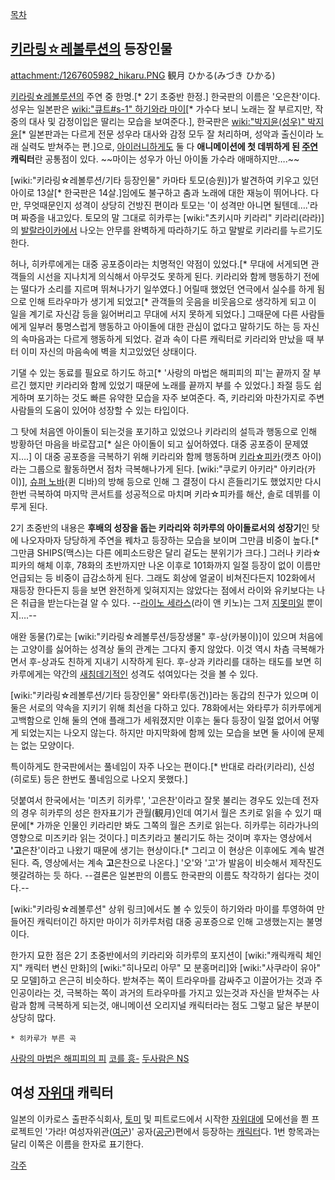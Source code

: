 [[목차]]
== [[키라링☆레볼루션]]의 등장인물 ==
attachment:/1267605982_hikaru.PNG
観月 ひかる(みづき ひかる)

[[키라링☆레볼루션]]의 주연 중 한명.[* 2기 초중반 한정.] 한국판의 이름은 '오은찬'이다. 성우는 일본판은 [[wiki:"큐트#s-1" 하기와라 마이]][* 가수다 보니 노래는 잘 부르지만, 작중의 대사 및 감정이입은 딸리는 모습을 보여준다.], 한국판은 [[wiki:"박지윤(성우)" 박지윤]][* 일본판과는 다르게 전문 성우라 대사와 감정 모두 잘 처리하며, 성악과 출신이라 노래 실력도 받쳐주는 편.]으로, [[아이러니]]하게도 둘 다 '''애니메이션에 첫 데뷔하게 된 [[주연]] 캐릭터'''란 공통점이 있다. ~~마이는 성우가 아닌 아이돌 가수라 애매하지만….~~

[wiki:"키라링☆레볼루션/기타 등장인물" 카마타 토모(승원)]가 발견하여 키우고 있던 아이로 13살[* 한국판은 14살.]임에도 불구하고 춤과 노래에 대한 재능이 뛰어나다. 다만, 무엇때문인지 성격이 상당히 건방진 편이라 토모는 '이 성격만 아니면 될텐데….'라며 짜증을 내고있다. 토모의 말 그대로 히카루는 [wiki:"츠키시마 키라리" 키라리(라라)]의 [[발랄라이카]]에서 나오는 안무를 완벽하게 따라하기도 하고 말발로 키라리를 누르기도 한다.

허나, 히카루에게는 대중 공포증이라는 치명적인 약점이 있었다.[* 무대에 서게되면 관객들의 시선을 지나치게 의식해서 아무것도 못하게 된다. 키라리와 함께 행동하기 전에는 떨다가 소리를 지르며 뛰쳐나가기 일쑤였다.] 어릴때 했었던 연극에서 실수를 하게 됨으로 인해 트라우마가 생기게 되었고[* 관객들의 웃음을 비웃음으로 생각하게 되고 이 일을 계기로 자신감 등을 잃어버리고 무대에 서지 못하게 되었다.] 그때문에 다른 사람들에게 일부러 퉁명스럽게 행동하고 아이돌에 대한 관심이 없다고 말하기도 하는 등 자신의 속마음과는 다르게 행동하게 되었다. 겉과 속이 다른 캐릭터로 키라리와 만났을 때 부터 이미 자신의 마음속에 벽을 치고있었던 상태이다.

기댈 수 있는 동료를 필요로 하기도 하고[* '사랑의 마법은 해피피의 피'는 끝까지 잘 부르긴 했지만 키라리와 함께 있었기 때문에 노래를 끝까지 부를 수 있었다.] 좌절 등도 쉽게하며 포기하는 것도 빠른 유약한 모습을 자주 보여준다. 즉, 키라리와 마찬가지로 주변 사람들의 도움이 있어야 성장할 수 있는 타입이다.

그 탓에 처음엔 아이돌이 되는것을 포기하고 있었으나 키라리의 설득과 행동으로 인해 방황하던 마음을 바로잡고[* 실은 아이돌이 되고 싶어하였다. 대중 공포증이 문제였지….] 이 대중 공포증을 극복하기 위해 키라리와 함께 행동하며 [[키라☆피카]](캣츠 아이)라는 그룹으로 활동하면서 점차 극복해나가게 된다. [wiki:"쿠로키 아키라" 아키라(카이)], [[슈퍼 노바]](퀸 디바)의 방해 등으로 인해 그 결정이 다시 흔들리기도 했었지만 다시한번 극복하여 마지막 콘서트를 성공적으로 마치며 키라☆피카를 해산, 솔로 데뷔를 이루게 된다.

2기 초중반의 내용은 '''후배의 성장을 돕는 키라리와 히카루의 아이돌로서의 성장기'''인 탓에 나오자마자 당당하게 주연을 꿰차고 등장하는 모습을 보이며 그만큼 비중이 높다.[* 그만큼 SHIPS(맥스)는 다른 에피소드랑은 달리 겉도는 분위기가 크다.] 그러나 키라☆피카의 해체 이후, 78화의 초반까지만 나온 이후로 101화까지 일절 등장이 없이 이름만 언급되는 등 비중이 급감소하게 된다. 그래도 회상에 얼굴이 비쳐진다든지 102화에서 재등장 한다든지 등을 보면 완전하게 잊혀지지는 않았다는 점에서 라이와 유키보다는 나은 취급을 받는다는걸 알 수 있다. --[[라이노 세라스]](라이 앤 키노)는 그저 [[지못미]]일 뿐이지….--

애완 동물(?)로는 [wiki:"키라링☆레볼루션/등장생물" 후-상(카봉이)]이 있으며 처음에는 고양이를 싫어하는 성격상 둘의 관계는 그다지 좋지 않았다. 이것 역시 차츰 극복해가면서 후-상과도 친하게 지내기 시작하게 된다. 후-상과 키라리를 대하는 태도를 보면 히카루에게는 약간의 [[새침데기]]적인 성격도 섞여있다는 것을 볼 수 있다.

[wiki:"키라링☆레볼루션/기타 등장인물" 와타루(동건)]라는 동갑의 친구가 있으며 이 둘은 서로의 약속을 지키기 위해 최선을 다하고 있다. 78화에서는 와타루가 히카루에게 고백함으로 인해 둘의 연애 플래그가 세워졌지만 이후는 둘다 등장이 일절 없어서 어떻게 되었는지는 나오지 않는다. 하지만 마지막화에 함께 있는 모습을 보면 둘 사이에 문제는 없는 모양이다.

특이하게도 한국판에서는 풀네임이 자주 나오는 편이다.[* 반대로 라라(키라리), 신성(히로토) 등은 한번도 풀네임으로 나오지 못했다.] 

덧붙여서 한국에서는 '미츠키 히카루', '고은찬'이라고 잘못 불리는 경우도 있는데 전자의 경우 히카루의 성은 한자표기가 관월(観月)인데 여기서 월은 츠키로 읽을 수 있기 때문에[* 가까운 인물인 키라리만 봐도 그쪽의 월은 츠키로 읽는다. 히카루는 히라가나의 영향으로 미즈키라 읽는 것이다.] 미츠키라고 불리기도 하는 것이며 후자는 영상에서 ''''고'''은찬'이라고 나왔기 때문에 생기는 현상이다.[* 그리고 이 현상은 이후에도 계속 발견된다. 즉, 영상에서는 계속 '''고'''은찬으로 나온다.] '오'와 '고'가 발음이 비슷해서 제작진도 헷갈려하는 듯 하다. --결론은 일본판의 이름도 한국판의 이름도 착각하기 쉽다는 것이다.--

[wiki:"키라링☆레볼루션" 상위 링크]에서도 볼 수 있듯이 하기와라 마이를 투영하여 만들어진 캐릭터이긴 하지만 마이가 히카루처럼 대중 공포증으로 인해 고생했는지는 불명이다.

한가지 묘한 점은 2기 초중반에서의 키라리와 히카루의 포지션이 [wiki:"캐릭캐릭 체인지" 캐릭터 변신 만화]의 [wiki:"히나모리 아무" 모 분홍머리]와 [wiki:"사쿠라이 유아" 모 모델]하고 은근히 비슷하다. 받쳐주는 쪽이 트라우마를 감싸주고 이끌어가는 것과 주인공이라는 것, 극복하는 쪽이 과거의 트라우마를 가지고 있는것과 자신을 받쳐주는 사람과 함께 극복하게 되는것, 애니메이션 오리지널 캐릭터라는 점도 그렇고 닮은 부분이 상당히 많다.

 * 히카루가 부른 곡

[[사랑의 마법은 해피피의 피]]
[[코를 흥-]]
[[두사람은 NS]]

== 여성 [[자위대]] 캐릭터 ==
일본의 이카로스 출판주식회사, [[토미]] 및 피트로드에서 시작한 [[자위대]]에 모에선을 쬔 프로젝트인 '가라! 여성자위관([[여군]])' 공자([[공군]])편에서 등장하는 [http://www.pit-road.jp/soreyuke3/hikaru02-1.jpg 캐릭터]다. 1번 항목과는 달리 이쪽은 이름을 한자로 표기한다.

[[각주]]
